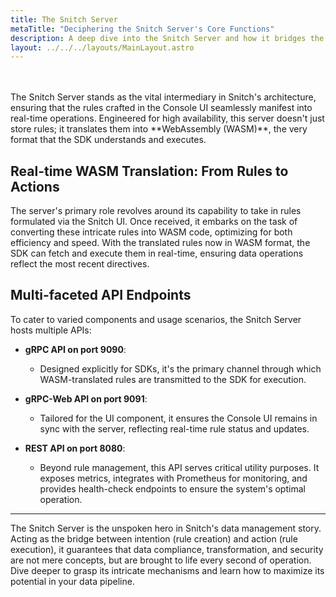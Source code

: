 ```yaml
---
title: The Snitch Server
metaTitle: "Deciphering the Snitch Server's Core Functions"
description: A deep dive into the Snitch Server and how it bridges the gap between rule creation and real-time execution.
layout: ../../../layouts/MainLayout.astro
---
```


<br />
<br />
The Snitch Server stands as the vital intermediary in Snitch's architecture, ensuring that the rules crafted in the Console UI seamlessly manifest into real-time operations. Engineered for high availability, this server doesn't just store rules; it translates them into **WebAssembly (WASM)**, the very format that the SDK understands and executes.

## Real-time WASM Translation: From Rules to Actions

The server's primary role revolves around its capability to take in rules formulated via the Snitch UI. Once received, it embarks on the task of converting these intricate rules into WASM code, optimizing for both efficiency and speed. With the translated rules now in WASM format, the SDK can fetch and execute them in real-time, ensuring data operations reflect the most recent directives.

## Multi-faceted API Endpoints

To cater to varied components and usage scenarios, the Snitch Server hosts multiple APIs:

- **gRPC API on port 9090**: 
  - Designed explicitly for SDKs, it's the primary channel through which WASM-translated rules are transmitted to the SDK for execution.

- **gRPC-Web API on port 9091**: 
  - Tailored for the UI component, it ensures the Console UI remains in sync with the server, reflecting real-time rule status and updates.

- **REST API on port 8080**: 
  - Beyond rule management, this API serves critical utility purposes. It exposes metrics, integrates with Prometheus for monitoring, and provides health-check endpoints to ensure the system's optimal operation.

---

The Snitch Server is the unspoken hero in Snitch's data management story. Acting as the bridge between intention (rule creation) and action (rule execution), it guarantees that data compliance, transformation, and security are not mere concepts, but are brought to life every second of operation. Dive deeper to grasp its intricate mechanisms and learn how to maximize its potential in your data pipeline.
